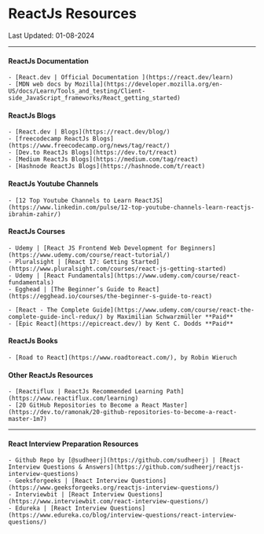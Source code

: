 
# <HighLightedText>ReactJs Resources</HighLightedText>

Last Updated: 01-08-2024

---

#### ReactJs Documentation

    - [React.dev | Official Documentation ](https://react.dev/learn)
    - [MDN web docs by Mozilla](https://developer.mozilla.org/en-US/docs/Learn/Tools_and_testing/Client-side_JavaScript_frameworks/React_getting_started)

#### ReactJs Blogs

    - [React.dev | Blogs](https://react.dev/blog/)
    - [freecodecamp ReactJs Blogs](https://www.freecodecamp.org/news/tag/react/)
    - [Dev.to ReactJs Blogs](https://dev.to/t/react)
    - [Medium ReactJs Blogs](https://medium.com/tag/react)
    - [Hashnode ReactJs Blogs](https://hashnode.com/t/react)

#### ReactJs Youtube Channels

    - [12 Top Youtube Channels to Learn ReactJS](https://www.linkedin.com/pulse/12-top-youtube-channels-learn-reactjs-ibrahim-zahir/)

#### ReactJs Courses

    - Udemy | [React JS Frontend Web Development for Beginners](https://www.udemy.com/course/react-tutorial/)
    - Pluralsight | [React 17: Getting Started](https://www.pluralsight.com/courses/react-js-getting-started)
    - Udemy | [React Fundamentals](https://www.udemy.com/course/react-fundamentals)
    - Egghead | [The Beginner’s Guide to React](https://egghead.io/courses/the-beginner-s-guide-to-react)

    - [React - The Complete Guide](https://www.udemy.com/course/react-the-complete-guide-incl-redux/) by Maximilian Schwarzmüller **Paid**
    - [Epic React](https://epicreact.dev/) by Kent C. Dodds **Paid**

#### ReactJs Books

    - [Road to React](https://www.roadtoreact.com/), by Robin Wieruch

#### Other ReactJs Resources

    - [Reactiflux | ReactJs Recommended Learning Path](https://www.reactiflux.com/learning)
    - [20 GitHub Repositories to Become a React Master](https://dev.to/ramonak/20-github-repositories-to-become-a-react-master-1m7)

---

#### React Interview Preparation Resources

    - Github Repo by [@sudheerj](https://github.com/sudheerj) | [React Interview Questions & Answers](https://github.com/sudheerj/reactjs-interview-questions)
    - Geeksforgeeks | [React Interview Questions](https://www.geeksforgeeks.org/reactjs-interview-questions/)
    - Interviewbit | [React Interview Questions](https://www.interviewbit.com/react-interview-questions/)
    - Edureka | [React Interview Questions](https://www.edureka.co/blog/interview-questions/react-interview-questions/)
